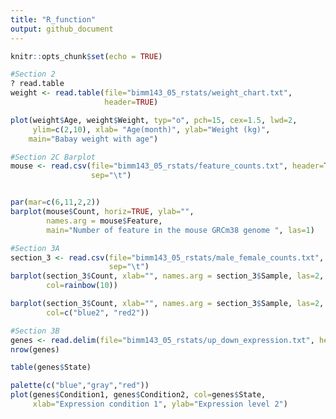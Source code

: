 ```yaml
---
title: "R_function"
output: github_document
---
```


```r
knitr::opts_chunk$set(echo = TRUE)
```

```r
#Section 2
? read.table
weight <- read.table(file="bimm143_05_rstats/weight_chart.txt", 
                     header=TRUE)

plot(weight$Age, weight$Weight, typ="o", pch=15, cex=1.5, lwd=2, 
     ylim=c(2,10), xlab= "Age(month)", ylab="Weight (kg)",
    main="Babay weight with age")
```


```r
#Section 2C Barplot
mouse <- read.csv(file="bimm143_05_rstats/feature_counts.txt", header=TRUE,
                  sep="\t")


par(mar=c(6,11,2,2))
barplot(mouse$Count, horiz=TRUE, ylab="",
        names.arg = mouse$Feature,
        main="Number of feature in the mouse GRCm38 genome ", las=1)
```

```r
#Section 3A
section_3 <- read.csv(file="bimm143_05_rstats/male_female_counts.txt", header=TRUE,
                      sep="\t")
barplot(section_3$Count, xlab="", names.arg = section_3$Sample, las=2, ylab="Counts",
        col=rainbow(10))

```

```r
barplot(section_3$Count, xlab="", names.arg = section_3$Sample, las=2, ylab="Counts",
        col=c("blue2", "red2"))
```

```r
#Section 3B
genes <- read.delim(file="bimm143_05_rstats/up_down_expression.txt", header=TRUE)
nrow(genes)
```

```r
table(genes$State)
```

```r
palette(c("blue","gray","red"))
plot(genes$Condition1, genes$Condition2, col=genes$State,
     xlab="Expression condition 1", ylab="Expression level 2")
```


